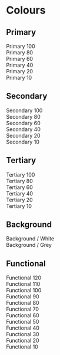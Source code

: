 
<Meta title="01. Design Tokens/Colours" />

# Colours

## Primary
<div className="w-full">
  <div className="grid grid-cols-4 gap-4 ">
    <div className="rounded-xl bg-primary-100 p-3 text-white h-32">
      Primary 100 <br />
    </div>
    <div className="rounded-xl bg-primary-80 p-3 text-white h-32">
      Primary 80 <br />
    </div>
    <div className="rounded-xl bg-primary-60 p-3 text-white h-32">
      Primary 60 <br />
    </div>
    <div className="rounded-xl bg-primary-40 p-3 text-white h-32">
      Primary 40 <br />
    </div>
    <div className="rounded-xl bg-primary-20 p-3 text-white h-32">
      Primary 20 <br />
    </div>
    <div className="rounded-xl bg-primary-10 p-3 text-white h-32">
      Primary 10 <br />
    </div>
  </div>
</div>


## Secondary
<div className="w-full">
  <div className="grid grid-cols-4 gap-4 ">
    <div className="rounded-xl bg-secondary-100 p-3 text-white h-32">
      Secondary 100 <br />
    </div>
    <div className="rounded-xl bg-secondary-80 p-3 text-white h-32">
      Secondary 80 <br />
    </div>
    <div className="rounded-xl bg-secondary-60 p-3 text-white h-32">
      Secondary 60 <br />
    </div>
    <div className="rounded-xl bg-secondary-40 p-3 text-primary-80 h-32">
      Secondary 40 <br />
    </div>
    <div className="rounded-xl bg-secondary-20 p-3 text-primary-80 h-32">
      Secondary 20 <br />
    </div>
    <div className="rounded-xl bg-secondary-10 p-3 text-primary-80 h-32">
      Secondary 10 <br />
    </div>
  </div>
</div>

## Tertiary
<div className="w-full">
  <div className="grid grid-cols-4 gap-4 ">
    <div className="rounded-xl bg-tertiary-100 p-3 text-primary-80 h-32">
      Tertiary 100 <br />
    </div>
    <div className="rounded-xl bg-tertiary-80 p-3 text-primary-80 h-32">
      Tertiary 80 <br />
    </div>
    <div className="rounded-xl bg-tertiary-60 p-3 text-primary-80 h-32">
      Tertiary 60 <br />
    </div>
    <div className="rounded-xl bg-tertiary-40 p-3 text-primary-80 h-32">
      Tertiary 40 <br />
    </div>
    <div className="rounded-xl bg-tertiary-20 p-3 text-primary-80 h-32">
      Tertiary 20 <br />
    </div>
    <div className="rounded-xl bg-tertiary-10 p-3 text-primary-80 h-32">
      Tertiary 10 <br />
    </div>
  </div>
</div>

## Background
<div className="w-full">
  <div className="grid grid-cols-4 gap-4">
    <div className="rounded-xl bg-background-white p-3 text-primary-80 h-32">
      Background / White
    </div>
    <div className="rounded-xl bg-background-grey p-3 text-primary-80 h-32">
      Background / Grey
    </div>
  </div>
</div>


## Functional
<div className="w-full">
  <div className="grid grid-cols-4 gap-4">
    <div className="rounded-xl bg-functional-120 p-3 text-white h-32">
      Functional 120
    </div>
    <div className="rounded-xl bg-functional-110 p-3 text-white h-32">
      Functional 110
    </div>
    <div className="rounded-xl bg-functional-100 p-3 text-white h-32">
      Functional 100
    </div>
    <div className="rounded-xl bg-functional-90 p-3 text-white h-32">
      Functional 90
    </div>
    <div className="rounded-xl bg-functional-80 p-3 text-white h-32">
      Functional 80
    </div>
    <div className="rounded-xl bg-functional-70 p-3 text-white h-32">
      Functional 70
    </div>
    <div className="rounded-xl bg-functional-60 p-3 text-primary-80 h-32">
      Functional 60
    </div>
    <div className="rounded-xl bg-functional-50 p-3 text-primary-80 h-32">
      Functional 50
    </div>
    <div className="rounded-xl bg-functional-40 p-3 text-primary-80 h-32">
      Functional 40
    </div>
    <div className="rounded-xl bg-functional-30 p-3 text-primary-80 h-32">
      Functional 30
    </div>
    <div className="rounded-xl bg-functional-20 p-3 text-primary-80 h-32">
      Functional 20
    </div>
    <div className="rounded-xl bg-functional-10 p-3 text-primary-80 h-32">
      Functional 10
    </div>
  </div>
</div>

